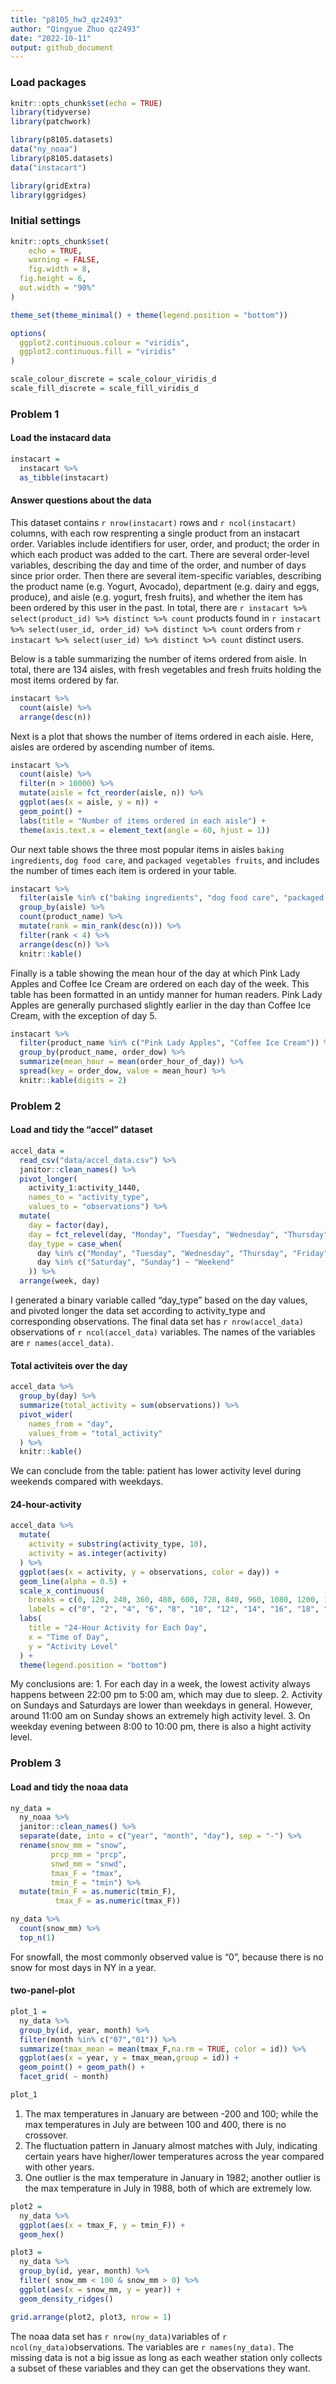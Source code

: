 ```yaml
---
title: "p8105_hw3_qz2493"
author: "Qingyue Zhuo qz2493"
date: "2022-10-11"
output: github_document
---
```

### Load packages
```r
knitr::opts_chunk$set(echo = TRUE)
library(tidyverse)
library(patchwork)

library(p8105.datasets)
data("ny_noaa")
library(p8105.datasets)
data("instacart")

library(gridExtra)
library(ggridges)
```

### Initial settings
```r
knitr::opts_chunk$set(
	echo = TRUE,
	warning = FALSE,
	fig.width = 8, 
  fig.height = 6,
  out.width = "90%"
)

theme_set(theme_minimal() + theme(legend.position = "bottom"))

options(
  ggplot2.continuous.colour = "viridis",
  ggplot2.continuous.fill = "viridis"
)

scale_colour_discrete = scale_colour_viridis_d
scale_fill_discrete = scale_fill_viridis_d
```


### Problem 1
#### Load the instacard data
```r
instacart = 
  instacart %>% 
  as_tibble(instacart)
```

#### Answer questions about the data
This dataset contains `r nrow(instacart)` rows and `r ncol(instacart)` columns, with each row resprenting a single product from an instacart order. Variables include identifiers for user, order, and product; the order in which each product was added to the cart. There are several order-level variables, describing the day and time of the order, and number of days since prior order. Then there are several item-specific variables, describing the product name (e.g. Yogurt, Avocado), department (e.g. dairy and eggs, produce), and aisle (e.g. yogurt, fresh fruits), and whether the item has been ordered by this user in the past. In total, there are `r instacart %>% select(product_id) %>% distinct %>% count` products found in `r instacart %>% select(user_id, order_id) %>% distinct %>% count` orders from `r instacart %>% select(user_id) %>% distinct %>% count` distinct users.

Below is a table summarizing the number of items ordered from aisle. In total, there are 134 aisles, with fresh vegetables and fresh fruits holding the most items ordered by far.

```r
instacart %>% 
  count(aisle) %>% 
  arrange(desc(n))
```

Next is a plot that shows the number of items ordered in each aisle. Here, aisles are ordered by ascending number of items.

```r
instacart %>% 
  count(aisle) %>% 
  filter(n > 10000) %>% 
  mutate(aisle = fct_reorder(aisle, n)) %>% 
  ggplot(aes(x = aisle, y = n)) + 
  geom_point() + 
  labs(title = "Number of items ordered in each aisle") +
  theme(axis.text.x = element_text(angle = 60, hjust = 1))
```

Our next table shows the three most popular items in aisles `baking ingredients`, `dog food care`, and `packaged vegetables fruits`, and includes the number of times each item is ordered in your table.

```r
instacart %>% 
  filter(aisle %in% c("baking ingredients", "dog food care", "packaged vegetables fruits")) %>%
  group_by(aisle) %>% 
  count(product_name) %>% 
  mutate(rank = min_rank(desc(n))) %>% 
  filter(rank < 4) %>% 
  arrange(desc(n)) %>%
  knitr::kable()
```

Finally is a table showing the mean hour of the day at which Pink Lady Apples and Coffee Ice Cream are ordered on each day of the week. This table has been formatted in an untidy manner for human readers. Pink Lady Apples are generally purchased slightly earlier in the day than Coffee Ice Cream, with the exception of day 5.

```r
instacart %>%
  filter(product_name %in% c("Pink Lady Apples", "Coffee Ice Cream")) %>%
  group_by(product_name, order_dow) %>%
  summarize(mean_hour = mean(order_hour_of_day)) %>%
  spread(key = order_dow, value = mean_hour) %>%
  knitr::kable(digits = 2)
```

### Problem 2
#### Load and tidy the "accel" dataset
```r
accel_data = 
  read_csv("data/accel_data.csv") %>%
  janitor::clean_names() %>%
  pivot_longer(
    activity_1:activity_1440,
    names_to = "activity_type",
    values_to = "observations") %>%
  mutate(
    day = factor(day),
    day = fct_relevel(day, "Monday", "Tuesday", "Wednesday", "Thursday", "Friday","Saturday", "Sunday"),
    day_type = case_when(
      day %in% c("Monday", "Tuesday", "Wednesday", "Thursday", "Friday") ~ "Weekday",
      day %in% c("Saturday", "Sunday") ~ "Weekend"
    )) %>%
  arrange(week, day)
```

I generated a binary variable called "day_type" based on the day values, and pivoted longer the data set according to activity_type and corresponding observations. The final data set has `r nrow(accel_data)` observations of `r ncol(accel_data)` variables. The names of the variables are `r names(accel_data)`. 

#### Total activiteis over the day
```r
accel_data %>%
  group_by(day) %>%
  summarize(total_activity = sum(observations)) %>%
  pivot_wider(
    names_from = "day",
    values_from = "total_activity"
  ) %>%
  knitr::kable()
```

We can conclude from the table: patient has lower activity level during weekends compared with weekdays.

#### 24-hour-activity
```r
accel_data %>%
  mutate(
    activity = substring(activity_type, 10),
    activity = as.integer(activity)
  ) %>%
  ggplot(aes(x = activity, y = observations, color = day)) +
  geom_line(alpha = 0.5) +
  scale_x_continuous(
    breaks = c(0, 120, 240, 360, 480, 600, 720, 840, 960, 1080, 1200, 1320, 1440),
    labels = c("0", "2", "4", "6", "8", "10", "12", "14", "16", "18", "20", "22", "24")) +
  labs(
    title = "24-Hour Activity for Each Day",
    x = "Time of Day",
    y = "Activity Level"
  ) +
  theme(legend.position = "bottom")
```

My conclusions are:
1. For each day in a week, the lowest activity always happens between 22:00 pm to 5:00 am, which may due to sleep.
2. Activity on Sundays and Saturdays are lower than weekdays in general. However, around 11:00 am on Sunday shows an extremely high activity level.
3. On weekday evening between 8:00 to 10:00 pm, there is also a hight activity level.

### Problem 3
#### Load and tidy the noaa data
```r
ny_data = 
  ny_noaa %>%
  janitor::clean_names() %>%
  separate(date, into = c("year", "month", "day"), sep = "-") %>%
  rename(snow_mm = "snow",
         prcp_mm = "prcp",
         snwd_mm = "snwd",
         tmax_F = "tmax",
         tmin_F = "tmin") %>%
  mutate(tmin_F = as.numeric(tmin_F),
          tmax_F = as.numeric(tmax_F))
```

```r
ny_data %>%
  count(snow_mm) %>%
  top_n(1)

```

For snowfall, the most commonly observed value is "0", because there is no snow for most days in NY in a year.

#### two-panel-plot
```r
plot_1 = 
  ny_data %>%
  group_by(id, year, month) %>%
  filter(month %in% c("07","01")) %>%
  summarize(tmax_mean = mean(tmax_F,na.rm = TRUE, color = id)) %>%
  ggplot(aes(x = year, y = tmax_mean,group = id)) +
  geom_point() + geom_path() +
  facet_grid( ~ month)

plot_1
```

1. The max temperatures in January are between -200 and 100; while the max temperatures in July are between 100 and 400, there is no crossover.
2. The fluctuation pattern in January almost matches with July, indicating certain years have higher/lower temperatures across the year compared with other years.
3. One outlier is the max temperature in January in 1982; another outlier is the max temperature in July in 1988, both of which are extremely low.

```r
plot2 = 
  ny_data %>%
  ggplot(aes(x = tmax_F, y = tmin_F)) +
  geom_hex()

plot3 = 
  ny_data %>%
  group_by(id, year, month) %>%
  filter( snow_mm < 100 & snow_mm > 0) %>%
  ggplot(aes(x = snow_mm, y = year)) +
  geom_density_ridges()

grid.arrange(plot2, plot3, nrow = 1)
```

The noaa data set has `r nrow(ny_data)`variables of `r ncol(ny_data)`observations. The variables are `r names(ny_data)`. The missing data is not a big issue as long as each weather station only collects a subset of these variables and they can get the observations they want.

